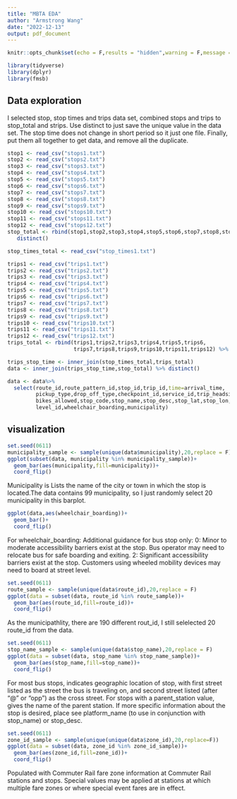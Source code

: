---
title: "MBTA EDA"
author: "Armstrong Wang"
date: "2022-12-13"
output: pdf_document
---

```{r setup, include=FALSE}
knitr::opts_chunk$set(echo = F,results = "hidden",warning = F,message = FALSE)
```

```{r}
library(tidyverse)
library(dplyr)
library(fmsb)
```


## Data exploration
I selected stop, stop times and trips data set, combined stops and trips to stop_total and strips. Use distinct to just save the unique value in the data set. The stop time does not change in short period so it just one file. Finally, put them all together to get data, and remove all the duplicate.
```{r}
stop1 <- read_csv("stops1.txt") 
stop2 <- read_csv("stops2.txt")
stop3 <- read_csv("stops3.txt")
stop4 <- read_csv("stops4.txt")
stop5 <- read_csv("stops5.txt")
stop6 <- read_csv("stops6.txt")
stop7 <- read_csv("stops7.txt")
stop8 <- read_csv("stops8.txt")
stop9 <- read_csv("stops9.txt")
stop10 <- read_csv("stops10.txt")
stop11 <- read_csv("stops11.txt")
stop12 <- read_csv("stops12.txt")
stop_total <- rbind(stop1,stop2,stop3,stop4,stop5,stop6,stop7,stop8,stop9,stop10,stop11,stop12) %>% 
   distinct()
```

```{r}
stop_times_total <- read_csv("stop_times1.txt")
```

```{r}
trips1 <- read_csv("trips1.txt")
trips2 <- read_csv("trips2.txt")
trips3 <- read_csv("trips3.txt")
trips4 <- read_csv("trips4.txt")
trips5 <- read_csv("trips5.txt")
trips6 <- read_csv("trips6.txt")
trips7 <- read_csv("trips7.txt")
trips8 <- read_csv("trips8.txt")
trips9 <- read_csv("trips9.txt")
trips10 <- read_csv("trips10.txt")
trips11 <- read_csv("trips11.txt")
trips12 <- read_csv("trips12.txt")
trips_total <- rbind(trips1,trips2,trips3,trips4,trips5,trips6,
                     trips7,trips8,trips9,trips10,trips11,trips12) %>% distinct()
```

```{r}
trips_stop_time <- inner_join(stop_times_total,trips_total)
data <- inner_join(trips_stop_time,stop_total) %>% distinct()
```


```{r}
data <- data%>% 
  select(route_id,route_pattern_id,stop_id,trip_id,time=arrival_time,
         pickup_type,drop_off_type,checkpoint_id,service_id,trip_headsign,
         bikes_allowed,stop_code,stop_name,stop_desc,stop_lat,stop_lon,zone_id,
         level_id,wheelchair_boarding,municipality)

```

## visualization


```{r}
set.seed(0611)
municipality_sample <- sample(unique(data$municipality),20,replace = F)
ggplot(subset(data, municipality %in% municipality_sample))+
  geom_bar(aes(municipality,fill=municipality))+
  coord_flip()
```
Municipality is Lists the name of the city or town in which the stop is located.The data contains 99 municipality, so I just randomly select 20 municipality in this barplot.

```{r}
ggplot(data,aes(wheelchair_boarding))+
  geom_bar()+
  coord_flip()
```
For wheelchair_boarding: Additional guidance for bus stop only:
0: Minor to moderate accessibility barriers exist at the stop. Bus operator may need to relocate bus for safe boarding and exiting.
2: Significant accessibility barriers exist at the stop. Customers using wheeled mobility devices may need to board at street level.

```{r}
set.seed(0611)
route_sample <- sample(unique(data$route_id),20,replace = F)
ggplot(data = subset(data, route_id %in% route_sample))+
  geom_bar(aes(route_id,fill=route_id))+
  coord_flip()
```
As the municipathlity, there are 190 different rout_id, I still selelected 20 route_id from the data.
```{r}
set.seed(0611)
stop_name_sample <- sample(unique(data$stop_name),20,replace = F)
ggplot(data = subset(data, stop_name %in% stop_name_sample))+
  geom_bar(aes(stop_name,fill=stop_name))+
  coord_flip()
```
For most bus stops, indicates geographic location of stop, with first street listed as the street the bus is traveling on, and second street listed (after "@" or "opp") as the cross street. For stops with a parent_station value, gives the name of the parent station. If more specific information about the stop is desired, place see platform_name (to use in conjunction with stop_name) or stop_desc.


```{r}
set.seed(0611)
zone_id_sample <- sample(unique(unique(data$zone_id),20,replace=F))
ggplot(data = subset(data, zone_id %in% zone_id_sample))+
  geom_bar(aes(zone_id,fill=zone_id))+
  coord_flip()

```
Populated with Commuter Rail fare zone information at Commuter Rail stations and stops. Special values may be applied at stations at which multiple fare zones or where special event fares are in effect. 
